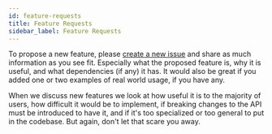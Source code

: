 ```yaml
---
id: feature-requests
title: Feature Requests
sidebar_label: Feature Requests
---
```


To propose a new feature, please [create a new issue](https://github.com/pester/Pester/issues/new/choose) and share as much information as you see fit. Especially what the proposed feature is, why it is useful, and what dependencies (if any) it has. It would also be great if you added one or two examples of real world usage, if you have any.

When we discuss new features we look at how useful it is to the majority of users, how difficult it would be to implement, if breaking changes to the API must be introduced to have it, and if it's too specialized or too general to put in the codebase. But again, don't let that scare you away.
